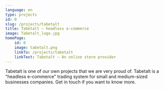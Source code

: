 ```yaml
---
language: en
type: projects
id: 0
slug: /projects/tabetalt
title: Tabetalt – headless e-commerce
image: Tabetalt_logo.jpg
homePage:
    id: 0
    image: tabetalt.png
    linkTo: /projects/tabetalt
    linkText: Tabetalt – An online store provider
---
```


Tabetalt is one of our own projects that we are very proud of. Tabetalt
is a "headless e-commerce" trading system for small and medium-sized businesses
companies. Get in touch if you want to know more.

<TwoCenteredImages 
    firstSrc='../Tabetalt_web.png' 
    secondSrc='../Admin_panel.png' 
/>